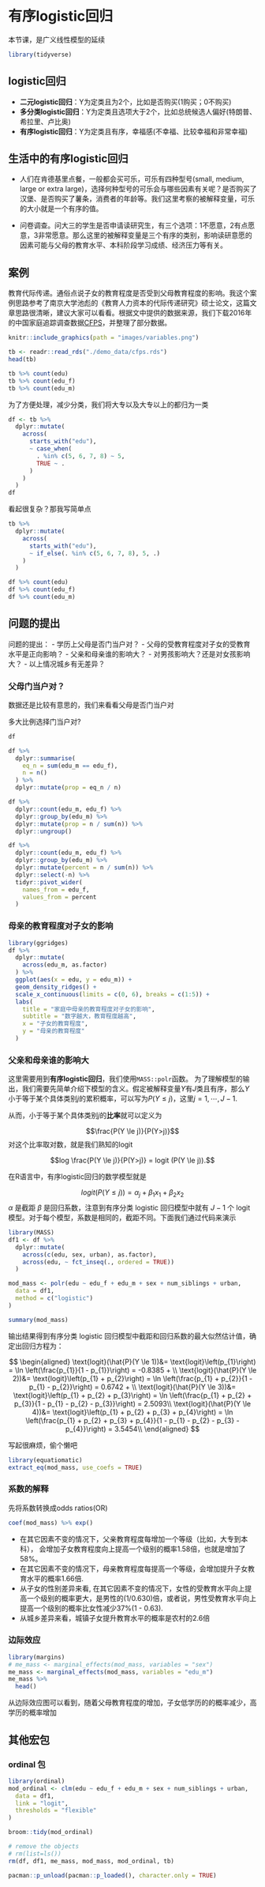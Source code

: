 # 有序logistic回归 {#ordinal}

本节课，是广义线性模型的延续

```r
library(tidyverse)
```

## logistic回归

- **二元logistic回归**：Y为定类且为2个，比如是否购买(1购买；0不购买)
- **多分类logistic回归**：Y为定类且选项大于2个，比如总统候选人偏好(特朗普、希拉里、卢比奥)
- **有序logistic回归**：Y为定类且有序，幸福感(不幸福、比较幸福和非常幸福)



## 生活中的有序logistic回归
- 人们在肯德基里点餐，一般都会买可乐，可乐有四种型号(small, medium, large or extra large)，选择何种型号的可乐会与哪些因素有关呢？是否购买了汉堡、是否购买了薯条，消费者的年龄等。我们这里考察的被解释变量，可乐的大小就是一个有序的值。

- 问卷调查。问大三的学生是否申请读研究生，有三个选项：1不愿意，2有点愿意，3非常愿意。那么这里的被解释变量是三个有序的类别，影响读研意愿的因素可能与父母的教育水平、本科阶段学习成绩、经济压力等有关。




## 案例

教育代际传递。通俗点说子女的教育程度是否受到父母教育程度的影响。我这个案例思路参考了南京大学池彪的《教育人力资本的代际传递研究》硕士论文，这篇文章思路很清晰，建议大家可以看看。根据文中提供的数据来源，我们下载2016年的中国家庭追踪调查数据[CFPS](http://www.isss.pku.edu.cn/cfps/)，并整理了部分数据。

```r
knitr::include_graphics(path = "images/variables.png")
```


```r
tb <- readr::read_rds("./demo_data/cfps.rds")
head(tb)
```

```r
tb %>% count(edu)
tb %>% count(edu_f)
tb %>% count(edu_m)
```


为了方便处理，减少分类，我们将大专以及大专以上的都归为一类
```r
df <- tb %>%
  dplyr::mutate(
    across(
      starts_with("edu"),
      ~ case_when(
        . %in% c(5, 6, 7, 8) ~ 5,
        TRUE ~ .
      )
    )
  )
df
```
看起很复杂？那我写简单点


```r
tb %>%
  dplyr::mutate(
    across(
      starts_with("edu"),
      ~ if_else(. %in% c(5, 6, 7, 8), 5, .)
    )
  )
```



```r
df %>% count(edu)
df %>% count(edu_f)
df %>% count(edu_m)
```

## 问题的提出

问题的提出：
- 学历上父母是否门当户对？
- 父母的受教育程度对子女的受教育水平是正向影响？
- 父亲和母亲谁的影响大？
- 对男孩影响大？还是对女孩影响大？
- 以上情况城乡有无差异？


### 父母门当户对？

数据还是比较有意思的，我们来看看父母是否门当户对


多大比例选择门当户对?
```r
df
```

```r
df %>%
  dplyr::summarise(
    eq_n = sum(edu_m == edu_f),
    n = n()
  ) %>%
  dplyr::mutate(prop = eq_n / n)
```

```r
df %>%
  dplyr::count(edu_m, edu_f) %>%
  dplyr::group_by(edu_m) %>%
  dplyr::mutate(prop = n / sum(n)) %>%
  dplyr::ungroup()
```


```r
df %>%
  dplyr::count(edu_m, edu_f) %>%
  dplyr::group_by(edu_m) %>%
  dplyr::mutate(percent = n / sum(n)) %>%
  dplyr::select(-n) %>%
  tidyr::pivot_wider(
    names_from = edu_f,
    values_from = percent
  )
```







### 母亲的教育程度对子女的影响
```r
library(ggridges)
df %>%
  dplyr::mutate(
    across(edu_m, as.factor)
  ) %>%
  ggplot(aes(x = edu, y = edu_m)) +
  geom_density_ridges() +
  scale_x_continuous(limits = c(0, 6), breaks = c(1:5)) +
  labs(
    title = "家庭中母亲的教育程度对子女的影响",
    subtitle = "数字越大，教育程度越高",
    x = "子女的教育程度",
    y = "母亲的教育程度"
  )
```






### 父亲和母亲谁的影响大

这里需要用到**有序logistic回归**，我们使用`MASS::polr`函数。
为了理解模型的输出，我们需要先简单介绍下模型的含义。假定被解释变量$Y$有$J$类且有序，那么$Y$ 小于等于某个具体类别$j$的累积概率，可以写为$P(Y \le j)$，这里$j = 1, \cdots, J-1$. 

从而，小于等于某个具体类别$j$的**比率**就可以定义为


$$\frac{P(Y \le j)}{P(Y>j)}$$
对这个比率取对数，就是我们熟知的logit

$$log \frac{P(Y \le j)}{P(Y>j)} = logit (P(Y \le j)).$$

在R语言中，有序logistic回归的数学模型就是

$$logit (P(Y \le j)) = \alpha_{j} + \beta_{1}x_1 + \beta_{2}x_2 $$
$\alpha$ 是截距 $\beta$ 是回归系数，注意到有序分类 logistic 回归模型中就有 $J-1$ 个 logit 模型。对于每个模型，系数是相同的，截距不同。下面我们通过代码来演示


```r
library(MASS)
df1 <- df %>%
  dplyr::mutate(
    across(c(edu, sex, urban), as.factor),
    across(edu, ~ fct_inseq(., ordered = TRUE))
  )

mod_mass <- polr(edu ~ edu_f + edu_m + sex + num_siblings + urban,
  data = df1,
  method = c("logistic")
)

summary(mod_mass)
```


输出结果得到有序分类 logistic 回归模型中截距和回归系数的最大似然估计值，确定出回归方程为：




$$
\begin{aligned}
\text{logit}(\hat{P}(Y \le 1))&= \text{logit}\left(p_{1}\right) = \ln \left(\frac{p_{1}}{1 - p_{1}}\right) =  -0.8385 + \\ 
\text{logit}(\hat{P}(Y \le 2))&= \text{logit}\left(p_{1} + p_{2}\right) = \ln \left(\frac{p_{1} + p_{2}}{1 - p_{1} - p_{2}}\right) =  0.6742 + \\ 
\text{logit}(\hat{P}(Y \le 3))&= \text{logit}\left(p_{1} + p_{2} + p_{3}\right) = \ln \left(\frac{p_{1} + p_{2} + p_{3}}{1 - p_{1} - p_{2} - p_{3}}\right) =  2.5093\\ 
\text{logit}(\hat{P}(Y \le 4))&= \text{logit}\left(p_{1} + p_{2} + p_{3} + p_{4}\right) = \ln \left(\frac{p_{1} + p_{2} + p_{3} + p_{4}}{1 - p_{1} - p_{2} - p_{3} - p_{4}}\right) = 3.5454\\ 
\end{aligned}
$$



写起很麻烦，偷个懒吧

```r
library(equatiomatic)
extract_eq(mod_mass, use_coefs = TRUE)
```







### 系数的解释

先将系数转换成odds ratios(OR)

```r
coef(mod_mass) %>% exp()
```

- 在其它因素不变的情况下，父亲教育程度每增加一个等级（比如，大专到本科），
  会增加子女教育程度向上提高一个级别的概率1.58倍，也就是增加了58%。
- 在其它因素不变的情况下，母亲教育程度每提高一个等级，会增加提升子女教育水平的概率1.66倍.
- 从子女的性别差异来看, 在其它因素不变的情况下，女性的受教育水平向上提高一个级别的概率更大，是男性的(1/0.630)倍，或者说，男性受教育水平向上提高一个级别的概率比女性减少37%(1 - 0.63).
- 从城乡差异来看，城镇子女提升教育水平的概率是农村的2.6倍


### 边际效应

```r
library(margins)
# me_mass <- marginal_effects(mod_mass, variables = "sex")
me_mass <- marginal_effects(mod_mass, variables = "edu_m")
me_mass %>% 
  head()
```


从边际效应图可以看到，随着父母教育程度的增加，子女低学历的的概率减少，高学历的概率增加



## 其他宏包

### ordinal 包

```r
library(ordinal)
mod_ordinal <- clm(edu ~ edu_f + edu_m + sex + num_siblings + urban,
  data = df1,
  link = "logit",
  thresholds = "flexible"
)

broom::tidy(mod_ordinal)
```





<!-- ### 贝叶斯框架 -->

<!-- ```{r message=TRUE, warning=TRUE, include=FALSE} -->
<!-- library(brms) -->
<!-- df1 <- df %>%  -->
<!--   mutate( -->
<!--     across(c(edu, sex, urban), as.factor),  -->
<!--     across(edu, ~fct_inseq(., ordered = TRUE)) -->
<!--     )   -->

<!-- mod_brms1 <- brm(edu ~ edu_f + edu_m + sex + num_siblings + urban, -->
<!--                 data = df1,   -->
<!--                 family = cumulative(link = "logit") -->
<!--                ) -->
<!-- ``` -->


<!-- ```{r} -->
<!-- mod_brms1 -->
<!-- ``` -->


<!-- ```{r, } -->
<!-- conditions <- data.frame(edu = 1:5) -->
<!-- brms::conditional_effects(mod_brms1,  -->
<!--                           effects = "edu_m",  -->
<!--                           conditions = conditions, -->
<!--                           categorical = TRUE) -->

<!-- ``` -->


<!-- ```{r} -->
<!-- brms::conditional_effects(mod_brms1, effects = "edu_m", categorical = TRUE) -->
<!-- ``` -->




<!-- ## 后续 -->
<!-- 个人感觉这个问题似乎没那么简单，我还需要继续看文档。 -->

<!-- ### 父母教育程度变为因子 -->

<!-- 如果把父母的教育程度也设定为离散值 -->
<!-- ```{r} -->
<!-- library(MASS) -->
<!-- df2 <- df %>%  -->
<!--   mutate( -->
<!--     across(c(edu, sex, urban, edu_f, edu_m), as.factor),  -->
<!--     across(edu, ~fct_inseq(., ordered = TRUE)) -->
<!--     )   -->

<!-- mod_mass2 <- polr(edu ~ edu_f + edu_m + sex + num_siblings + urban,  -->
<!--                  data = df2,  -->
<!--                  method = c("logistic") -->
<!--                  ) -->

<!-- summary(mod_mass2) -->
<!-- ``` -->


<!-- ```{r message=FALSE, warning=FALSE} -->
<!-- margins::marginal_effects(mod_mass2, variables = "edu_m") -->
<!-- ``` -->




<!-- ```{r message=TRUE, warning=TRUE, include=FALSE} -->
<!-- library(brms) -->
<!-- mod_brms2 <- brm(edu ~ edu_f + edu_m + sex + num_siblings + urban, -->
<!--                 data = df2,   -->
<!--                 family = cumulative(link = "logit") -->
<!--                ) -->
<!-- ``` -->

<!-- ```{r} -->
<!-- mod_brms2 -->
<!-- ``` -->


<!-- ```{r} -->
<!-- brms::conditional_effects(mod_brms2, effects = "edu_m", categorical = TRUE) -->
<!-- ``` -->


<!-- ### 类型指定效应 -->

<!-- category specific effects -->
<!-- ```{r} -->
<!-- mod_brms3 <- brm( -->
<!--   edu ~ edu_f + edu_m + cs(sex) + num_siblings + urban, -->
<!--   data = df2, -->
<!--   family = sratio("logit") -->
<!-- ) -->
<!-- ``` -->


<!-- ```{r} -->
<!-- summary(mod_brms3) -->
<!-- ``` -->



<!-- ```{r} -->
<!-- brms::conditional_effects(mod_brms3, "edu_m", categorical = TRUE) -->
<!-- ``` -->

<!-- ## 符合实际的模型 -->

<!-- 子女教育程度是sequential过程 -->




<!-- ```{r} -->
<!-- library(brms) -->
<!-- df3 <- df %>%  -->
<!--   mutate( -->
<!--     across(c(edu, sex, urban), as.factor),  -->
<!--     across(edu, ~fct_inseq(., ordered = TRUE)) -->
<!--     )   -->

<!-- mod_brms3 <- brm( -->
<!--   edu ~ edu_f + edu_m + cs(sex) + num_siblings + urban, -->
<!--   data = df3, -->
<!--   family = sratio("logit") -->
<!-- ) -->
<!-- ``` -->


<!-- ```{r} -->
<!-- mod_brms1 -->
<!-- ``` -->


<!-- ```{r} -->
<!-- mod_brms3 -->
<!-- ``` -->



<!-- ```{r} -->
<!-- brms::conditional_effects(mod_brms3, effects = "edu_m", categorical = TRUE) -->
<!-- ``` -->


<!-- 父母教育程度的提高，子女高学历的增多，低学历的减少 -->

<!-- ```{r} -->
<!-- brms::conditional_effects(mod_brms3, effects = "sex", categorical = TRUE) -->
<!-- ``` -->
<!-- 之前我们假定子女性别在子女受教育程度中的影响时等同的，事实上，在这种假设也有不完全正确，性别在子女不同等级的教育程度中的影响是不一样的，比如初等教育，性别没有差异，而到了高等教育，性别的差异就明显了。也就说，性别在子女教育不同等级上的影响(系数)是不同。 -->


<!-- ```{r} -->
<!-- library(brms) -->
<!-- df4 <- df %>%  -->
<!--   mutate( -->
<!--     across(c(edu, sex, urban), as.factor),  -->
<!--     across(edu, ~fct_inseq(., ordered = TRUE)) -->
<!--     )   -->

<!-- mod_brms4 <- brm( -->
<!--   edu ~ edu_f + edu_m + sex + num_siblings + urban, -->
<!--   data = df4, -->
<!--   family = sratio("cloglog") -->
<!-- ) -->
<!-- ``` -->


<!-- ```{r} -->
<!-- brms::conditional_effects(mod_brms4, effects = "sex", categorical = TRUE) -->
<!-- ``` -->


<!-- - 男孩获得较低层次教育的概率要比女还大 -->
<!-- - 女孩获得较高层次教育的概率要比男还大 -->

<!-- ## 模型比较 -->
<!-- ```{r} -->
<!-- #brms::loo(mod_brms1, mod_brms2, mod_brms3, mod_brms4) -->
<!-- brms::loo(mod_brms1, mod_brms3, mod_brms4) -->
<!-- ``` -->




```r
# remove the objects
# rm(list=ls())
rm(df, df1, me_mass, mod_mass, mod_ordinal, tb)
```

```r
pacman::p_unload(pacman::p_loaded(), character.only = TRUE)
```
